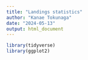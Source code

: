 ```yaml
---
title: "Landings statistics"
author: "Kanae Tokunaga"
date: "2024-05-13"
output: html_document
---
```


```r
library(tidyverse)
library(ggplot2)
```
